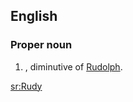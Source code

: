 ==English==

===Proper noun===
{{en-proper noun}}

# {{given name|male}}, diminutive of [[Rudolph]].

[[sr:Rudy]]